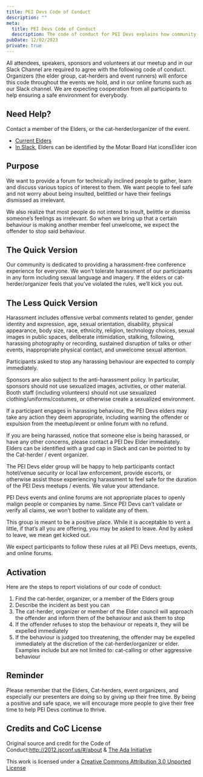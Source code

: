 ```yaml
---
title: PEI Devs Code of Conduct
description: ""
meta:
  title: PEI Devs Code of Conduct
  description: The code of conduct for PEI Devs explains how community members should interact.
pubDate: 12/02/2023
private: true
---
```

All attendees, speakers, sponsors and volunteers at our meetup and in our Slack Channel are required to agree with the following code of conduct. Organizers (the elder group, cat-herders and event runners) will enforce this code throughout the events we hold, and in our online forums such as our Slack channel. We are expecting cooperation from all participants to help ensuring a safe environment for everybody.

## Need Help?

Contact a member of the Elders, or the cat-herder/organizer of the event.

- [Current Elders](/pei-devs/elders)
- [In Slack](https://docs.google.com/forms/d/e/1FAIpQLScjMRLiiKXqeHCjCSAD37mFxJdH5fskiok-LUaIGtPUZ63glw/viewform), Elders can be identified by the Motar Board Hat iconsElder icon

## Purpose

We want to provide a forum for technically inclined people to gather, learn and discuss various topics of interest to them. We want people to feel safe and not worry about being insulted, belittled or have their feelings dismissed as irrelevant.

We also realize that most people do not intend to insult, belittle or dismiss someone’s feelings as irrelevant. So when we bring up that a certain behaviour is making another member feel unwelcome, we expect the offender to stop said behaviour.

## The Quick Version

Our community is dedicated to providing a harassment-free conference experience for everyone. We won’t tolerate harassment of our participants in any form including sexual language and imagery. If the elders or cat-herder/organizer feels that you’ve violated the rules, we’ll kick you out.

## The Less Quick Version

Harassment includes offensive verbal comments related to gender, gender identity and expression, age, sexual orientation, disability, physical appearance, body size, race, ethnicity, religion, technology choices, sexual images in public spaces, deliberate intimidation, stalking, following, harassing photography or recording, sustained disruption of talks or other events, inappropriate physical contact, and unwelcome sexual attention.

Participants asked to stop any harassing behaviour are expected to comply immediately.

Sponsors are also subject to the anti-harassment policy. In particular, sponsors should not use sexualized images, activities, or other material. Booth staff (including volunteers) should not use sexualized clothing/uniforms/costumes, or otherwise create a sexualized environment.

If a participant engages in harassing behaviour, the PEI Devs elders may take any action they deem appropriate, including warning the offender or expulsion from the meetup/event or online forum with no refund.

If you are being harassed, notice that someone else is being harassed, or have any other concerns, please contact a PEI Dev Elder immediately. Elders can be identified with a grad cap in Slack and can be pointed to by the Cat-herder / event organizer.

The PEI Devs elder group will be happy to help participants contact hotel/venue security or local law enforcement, provide escorts, or otherwise assist those experiencing harassment to feel safe for the duration of the PEI Devs meetups / events. We value your attendance.

PEI Devs events and online forums are not appropriate places to openly malign people or companies by name. Since PEI Devs can’t validate or verify all claims, we won’t bother to validate any of them.

This group is meant to be a positive place. While it is acceptable to vent a little, if that’s all you are offering, you may be asked to leave. And by asked to leave, we mean get kicked out.

We expect participants to follow these rules at all PEI Devs meetups, events, and online forums.

## Activation

Here are the steps to report violations of our code of conduct:

1. Find the cat-herder, organizer, or a member of the Elders group
2. Describe the incident as best you can
3. The cat-herder, organizer or member of the Elder council will approach the offender and inform them of the behaviour and ask them to stop
4. If the offender refuses to stop the behaviour or repeats it, they will be expelled immediately
5. If the behaviour is judged too threatening, the offender may be expelled immediately at the discretion of the cat-herder/organizer or elder. Examples include but are not limited to: cat-calling or other aggressive behaviour

## Reminder

Please remember that the Elders, Cat-herders, event organizers, and especially our presenters are doing so by giving up their free time. By being a positive and safe space, we will encourage more people to give their free time to help PEI Devs continue to thrive.

## Credits and CoC License

Original source and credit for the Code of Conduct:http://2012.jsconf.us/#/about & [The Ada Initiative](https://geekfeminism.wikia.com/wiki/Conference_anti-harassment/Policy)

This work is licensed under a [Creative Commons Attribution 3.0 Unported License](https://creativecommons.org/licenses/by/3.0/deed.en_US)